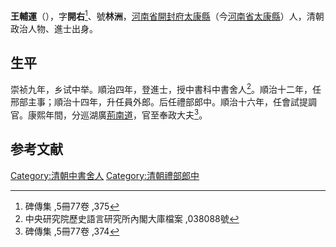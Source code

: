 '''王輔運'''（{{bd|1607年||1666年|catIdx=}}），字'''開右'''<ref>碑傳集 ,5冊77卷 ,375</ref>、號'''林洲'''，[[河南省|河南省]][[開封府|開封府]][[太康縣|太康縣]]（今[[河南省|河南省]][[太康縣|太康縣]]）人，清朝政治人物、進士出身。

== 生平 ==
崇祯九年，乡试中举。順治四年，登進士，授中書科中書舍人<ref>中央研究院歷史語言研究所內閣大庫檔案 ,038088號</ref>。順治十二年，任邢部主事；順治十四年，升任員外郎。后任禮部郎中。順治十六年，任會試提調官。康熙年間，分巡湖廣[[荊南道|荊南道]]，官至奉政大夫<ref>碑傳集 ,5冊77卷 ,374</ref>。

==参考文献==
{{reflist}}

{{順治四年丁亥科殿試金榜}}

{{Authority control}}

{{DEFAULTSORT:}}
[[Category:清朝中書舍人|Category:清朝中書舍人]]
[[Category:清朝禮部郎中|Category:清朝禮部郎中]]


{{清朝人物小作品}}